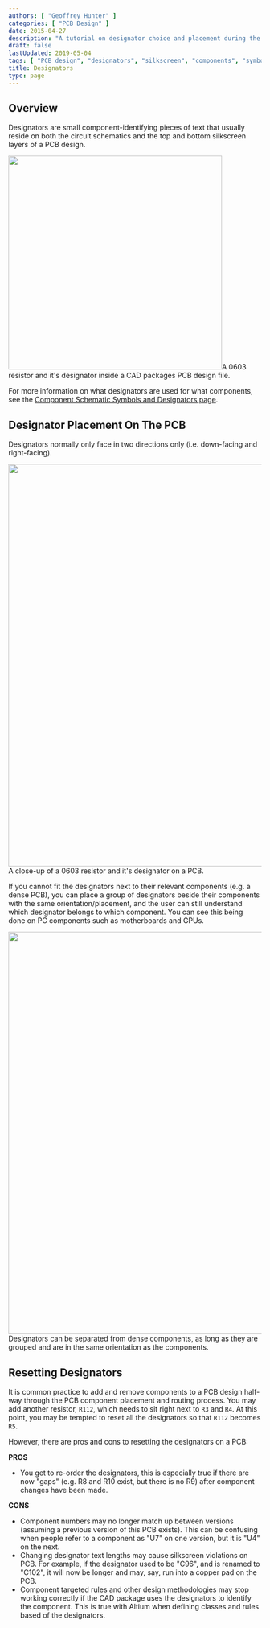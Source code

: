 ```yaml
---
authors: [ "Geoffrey Hunter" ]
categories: [ "PCB Design" ]
date: 2015-04-27
description: "A tutorial on designator choice and placement during the PCB design process."
draft: false
lastUpdated: 2019-05-04
tags: [ "PCB design", "designators", "silkscreen", "components", "symbols", "placement" ]
title: Designators
type: page
---
```



## Overview

Designators are small component-identifying pieces of text that usually reside on both the circuit schematics and the top and bottom silkscreen layers of a PCB design.


<Image src={n_0603_resistor_and_designator_2d_cad_birds_eye_high_zoom} width="425px">A 0603 resistor and it's designator inside a CAD packages PCB design file.</Image>

For more information on what designators are used for what components, see the [Component Schematic Symbols and Designators page](/electronics/circuit-design/component-schematic-symbols-and-designators/).

## Designator Placement On The PCB

Designators normally only face in two directions only (i.e. down-facing and right-facing).


<Image src={close_up_of_0603_resistor_on_pcb} width="800px">A close-up of a 0603 resistor and it's designator on a PCB.</Image>

If you cannot fit the designators next to their relevant components (e.g. a dense PCB), you can place a group of designators beside their components with the same orientation/placement, and the user can still understand which designator belongs to which component. You can see this being done on PC components such as motherboards and GPUs.


<Image src={designators_separated_from_dense_components_on_pcb} width="800px">Designators can be separated from dense components, as long as they are grouped and are in the same orientation as the components.</Image>

## Resetting Designators

It is common practice to add and remove components to a PCB design half-way through the PCB component placement and routing process. You may add another resistor, `R112`, which needs to sit right next to `R3` and `R4`. At this point, you may be tempted to reset all the designators so that `R112` becomes `R5`.

However, there are pros and cons to resetting the designators on a PCB:

**PROS**

* You get to re-order the designators, this is especially true if there are now "gaps" (e.g. R8 and R10 exist, but there is no R9) after component changes have been made.

**CONS**

* Component numbers may no longer match up between versions (assuming a previous version of this PCB exists). This can be confusing when people refer to a component as "U7" on one version, but it is "U4" on the next.
* Changing designator text lengths may cause silkscreen violations on PCB. For example, if the designator used to be "C96", and is renamed to "C102", it will now be longer and may, say, run into a copper pad on the PCB.
* Component targeted rules and other design methodologies may stop working correctly if the CAD package uses the designators to identify the component. This is true with Altium when defining classes and rules based of the designators.

